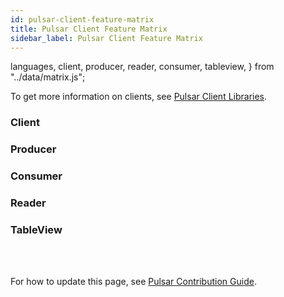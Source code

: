 ```yaml
---
id: pulsar-client-feature-matrix
title: Pulsar Client Feature Matrix
sidebar_label: Pulsar Client Feature Matrix
---
```


  languages,
  client,
  producer,
  reader,
  consumer,
  tableview,
} from "../data/matrix.js";

To get more information on clients, see [Pulsar Client Libraries](/docs/next/client-libraries).

### Client

<Matrix data={client} name="client" />

### Producer

<Matrix data={producer} name="producer" />

### Consumer

<Matrix data={consumer} name="consumer" />

### Reader

<Matrix data={reader} name="reader" />

### TableView

<Matrix data={tableview} name="tableview" />

<br />
<br />

For how to update this page, see [Pulsar Contribution Guide](/contribute/site-intro/#how-to-update-reference-pages).
